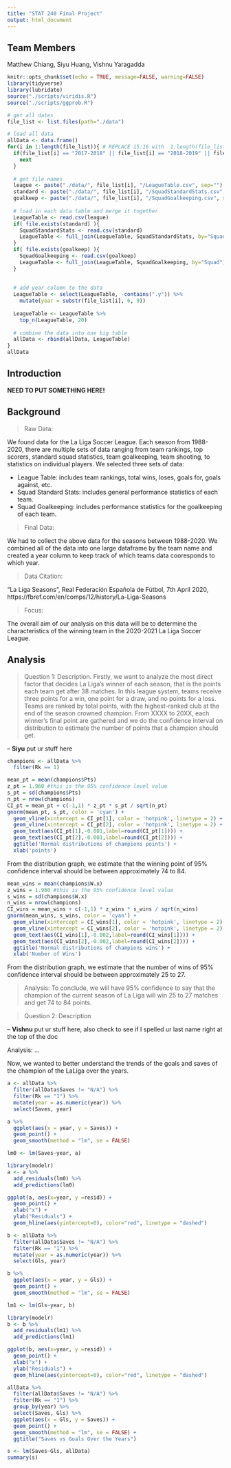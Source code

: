 ```yaml
---
title: "STAT 240 Final Project"
output: html_document
---
```


## **Team Members**
Matthew Chiang, Siyu Huang, Vishnu Yaragadda

```r
knitr::opts_chunk$set(echo = TRUE, message=FALSE, warning=FALSE)
library(tidyverse)
library(lubridate)
source("./scripts/viridis.R")
source("./scripts/ggprob.R")
```

```r
# get all dates
file_list <- list.files(path="./data")

# load all data
allData <- data.frame()
for(i in 1:length(file_list)){ # REPLACE 15:16 with  1:length(file_list)
  if(file_list[i] == "2017-2018" || file_list[i] == "2018-2019" || file_list[i] == "2019-2020"){
    next
  }
  
  # get file names
  league <- paste("./data/", file_list[i], "/LeagueTable.csv", sep="")
  standard <- paste("./data/", file_list[i], "/SquadStandardStats.csv", sep="")
  goalkeep <- paste("./data/", file_list[i], "/SquadGoalkeeping.csv", sep="")
  
  # load in each data table and merge it together
  LeagueTable <- read.csv(league)
  if( file.exists(standard) ){
    SquadStandardStats <- read.csv(standard)
    LeagueTable <- full_join(LeagueTable, SquadStandardStats, by="Squad")
  }
  if( file.exists(goalkeep) ){
    SquadGoalkeeping <- read.csv(goalkeep)
    LeagueTable <- full_join(LeagueTable, SquadGoalkeeping, by="Squad")
  }
  
  
  # add year column to the data
  LeagueTable <- select(LeagueTable, -contains(".y")) %>%
    mutate(year = substr(file_list[i], 6, 9))
  
  LeagueTable <- LeagueTable %>% 
    top_n(LeagueTable, 20)
  
  # combine the data into one big table
  allData <- rbind(allData, LeagueTable)
}
allData
```

## **Introduction**

**NEED TO PUT SOMETHING HERE!**


## **Background**

> Raw Data:

We found data for the La Liga Soccer League. Each season from 1988-2020, there are multiple sets of data ranging from team rankings, top scorers, standard squad statistics, team goalkeeping, team shooting, to statistics on individual players. We selected three sets of data:

* League Table: includes team rankings, total wins, loses, goals for, goals against, etc.
* Squad Standard Stats: includes general performance statistics of each team.
* Squad Goalkeeping: includes performance statistics for the goalkeeping of each team.

> Final Data: 

We had to collect the above data for the seasons between 1988-2020. We combined all of the data into one large dataframe by the team name and created a year column to keep track of which teams data cooresponds to which year.

> Data Citation:

"La Liga Seasons", Real Federación Española de Fútbol, 7th April 2020, https://fbref.com/en/comps/12/history/La-Liga-Seasons 
 
> Focus:
 
The overall aim of our analysis on this data will be to determine the characteristics of the winning team in the 2020-2021 La Liga Soccer League.


## **Analysis**

> Question 1: Description. Firstly, we want to analyze the most direct factor that decides La Liga's winner of each season, that is the points each team get after 38 matches. In this league system, teams receive three points for a win, one point for a draw, and no points for a loss. Teams are ranked by total points, with the highest-ranked club at the end of the season crowned champion. From XXXX to 20XX, each winner's final point are gathered and we do the confidence interval on distribution to estimate the number of points that a champion should get. 

-- **Siyu** put ur stuff here
```R
champions <- allData %>% 
  filter(Rk == 1)

mean_pt = mean(champions$Pts)
z_pt = 1.960 #this is the 95% confidence level value
s_pt = sd(champions$Pts)
n_pt = nrow(champions)
CI_pt = mean_pt + c(-1,1) * z_pt * s_pt / sqrt(n_pt)
gnorm(mean_pt, s_pt, color = 'cyan') +
  geom_vline(xintercept = CI_pt[1], color = 'hotpink', linetype = 2) +
  geom_vline(xintercept = CI_pt[2], color = 'hotpink', linetype = 2) +
  geom_text(aes(CI_pt[1],-0.001,label=round(CI_pt[1]))) +
  geom_text(aes(CI_pt[2],-0.001,label=round(CI_pt[2]))) +
  ggtitle('Normal distributions of champions points') +
  xlab('points')
```
From the distribution graph, we estimate that the winning point of 95% confidence interval should be between approximately 74 to 84.

```R
mean_wins = mean(champions$W.x)
z_wins = 1.960 #this is the 95% confidence level value
s_wins = sd(champions$W.x)
n_wins = nrow(champions)
CI_wins = mean_wins + c(-1,1) * z_wins * s_wins / sqrt(n_wins)
gnorm(mean_wins, s_wins, color = 'cyan') +
  geom_vline(xintercept = CI_wins[1], color = 'hotpink', linetype = 2) +
  geom_vline(xintercept = CI_wins[2], color = 'hotpink', linetype = 2) +
  geom_text(aes(CI_wins[1],-0.002,label=round(CI_wins[1]))) +
  geom_text(aes(CI_wins[2],-0.002,label=round(CI_wins[2]))) +
  ggtitle('Normal distributions of champions wins') +
  xlab('Number of Wins')
```
From the distribution graph, we estimate that the number of wins of 95% confidence interval should be between approximately 25 to 27.

> Analysis: To conclude, we will have 95% confidence to say that the champion of the current season of La Liga will win 25 to 27 matches and get 74 to 84 points.

> Question 2: Description

-- **Vishnu** put ur stuff here, also check to see if I spelled ur last name right at the top of the doc

Analysis: ...

Now, we wanted to better understand the trends of the goals and saves of the champion of the LaLiga over the years.

```r
a <- allData %>%
  filter(allData$Saves != "N/A") %>%
  filter(Rk == "1") %>%
  mutate(year = as.numeric(year)) %>%
  select(Saves, year)

a %>%
  ggplot(aes(x = year, y = Saves)) +
  geom_point() +
  geom_smooth(method = "lm", se = FALSE)

lm0 <- lm(Saves~year, a)

library(modelr)
a <- a %>%
  add_residuals(lm0) %>%
  add_predictions(lm0)

ggplot(a, aes(x=year, y =resid)) +
  geom_point() +
  xlab("x") +
  ylab("Residuals") +
  geom_hline(aes(yintercept=0), color="red", linetype = "dashed")
```

```r
b <- allData %>%
  filter(allData$Saves != "N/A") %>%
  filter(Rk == "1") %>%
  mutate(year = as.numeric(year)) %>%
  select(Gls, year)

b %>%
  ggplot(aes(x = year, y = Gls)) +
  geom_point() +
  geom_smooth(method = "lm", se = FALSE)

lm1 <- lm(Gls~year, b)

library(modelr)
b <- b %>%
  add_residuals(lm1) %>%
  add_predictions(lm1)

ggplot(b, aes(x=year, y =resid)) +
  geom_point() +
  xlab("x") +
  ylab("Residuals") +
  geom_hline(aes(yintercept=0), color="red", linetype = "dashed")
```

```r
allData %>%
  filter(allData$Saves != "N/A") %>%
  filter(Rk == "1") %>%
  group_by(year) %>%
  select(Saves, Gls) %>%
  ggplot(aes(x = Gls, y = Saves)) +
  geom_point() +
  geom_smooth(method = "lm", se = FALSE) +
  ggtitle("Saves vs Goals Over the Years")

s <- lm(Saves~Gls, allData)
summary(s)
```







